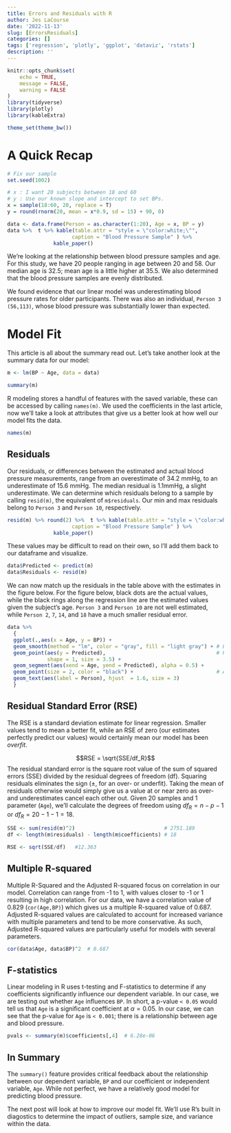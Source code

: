 ```yaml
---
title: Errors and Residuals with R
author: Jes LaCourse
date: '2022-11-13'
slug: [ErrorsResiduals]
categories: []
tags: ['regression', 'plotly', 'ggplot', 'dataviz', 'rstats']
description: ''
---
```




```r
knitr::opts_chunk$set(
	echo = TRUE,
	message = FALSE,
	warning = FALSE
)
library(tidyverse)
library(plotly)
library(kableExtra)

theme_set(theme_bw())
```


# A Quick Recap 

```r
# Fix our sample 
set.seed(1002)

# x : I want 20 subjects between 18 and 60
# y : Use our known slope and intercept to set BPs.
x = sample(18:60, 20, replace = T)
y = round(rnorm(20, mean = x*0.9, sd = 15) + 90, 0)  

data <- data.frame(Person = as.character(1:20), Age = x, BP = y)
data %>%  t %>% kable(table.attr = "style = \"color:white;\"", 
                     caption = "Blood Pressure Sample" ) %>% 
               kable_paper()


```

We're looking at the relationship between blood pressure samples and age. For this study, we have 20 people ranging in age between 20 and 58. Our median age is 32.5; mean age is a little higher at 35.5. We also determined that the blood pressure samples are evenly distributed.  

We found evidence that our linear model was underestimating blood pressure rates for older participants. There was also an individual, `Person 3 (56,113)`, whose blood pressure was substantially lower than expected. 

# Model Fit

This article is all about the summary read out. Let's take another look at the summary data for our model:

```r

m <- lm(BP ~ Age, data = data)

```

```r

summary(m)

```

R modeling stores a handful of features with the saved variable, these can be accessed by calling `names(m)`. We used the coefficients in the last article, now we'll take a look at attributes that give us a better look at how well our model fits the data. 

```r
names(m)

```


## Residuals 

Our residuals, or differences between the estimated and actual blood pressure measurements, range from an overestimate of 34.2 mmHg, to an underestimate of 15.6 mmHg. The median residual is 1.1mmHg, a slight underestimate. We can determine which residuals belong to a sample by calling `resid(m)`, the equivalent of `m$residuals`. Our min and max residuals belong to `Person 3` and `Person 10`, respectively. 

```r
resid(m) %>% round(2) %>%  t %>% kable(table.attr = "style = \"color:white;\"", 
                     caption = "Blood Pressure Sample" ) %>% 
               kable_paper()

```

These values may be difficult to read on their own, so I'll add them back to our dataframe and visualize. 

```r

data$Predicted <- predict(m)
data$Residuals <- resid(m)
```

We can now match up the residuals in the table above with the estimates in the figure below. For the figure below, black dots are the actual values, while the black rings along the regression line are the estimated values given the subject's age. `Person 3` and `Person 10` are not well estimated, while `Person 2`, `7`, `14`, and `18` have a much smaller residual error. 

```r
data %>%
  {
  ggplot(.,aes(x = Age, y = BP)) + 
  geom_smooth(method = "lm", color = "gray", fill = "light gray") + # Linear estimate
  geom_point(aes(y = Predicted),                                    # Predicted values
             shape = 1, size = 3.5) +
  geom_segment(aes(xend = Age, yend = Predicted), alpha = 0.5) +    
  geom_point(size = 2, color = "black") +                           # Actual values
  geom_text(aes(label = Person), hjust  = 1.6, size = 3)
  }

```

## Residual Standard Error (RSE)

The RSE is a standard deviation estimate for linear regression. Smaller values tend to mean a better fit, while an RSE of zero (our estimates perfectly predict our values) would certainly mean our model has been *overfit*.  

$$RSE = \sqrt{SSE/df_R}$$
The residual standard error is the square root value of the sum of squared errors (SSE) divided by the residual degrees of freedom (df). Squaring residuals eliminates the sign ($\pm$, for an over- or underfit). Taking the mean of residuals otherwise would simply give us a value at or near zero as over- and underestimates cancel each other out. Given 20 samples and 1 parameter (`Age`), we'll calculate the degrees of freedom using $df_R = n - p - 1$ or $df_R = 20 - 1 - 1 = 18$. 

```r
SSE <- sum(resid(m)^2)                             # 2751.189
df <- length(m$residuals) - length(m$coefficients) # 18

RSE <- sqrt(SSE/df)   #12.363

```

## Multiple R-squared 

Multiple R-Squared and the Adjusted R-squared focus on correlation in our model. Correlation can range from -1 to 1, with values closer to -1 or 1 resulting in high correlation. For our data, we have a correlation value of 0.829 (`cor(Age,BP)`) which gives us a multiple R-squared value of 0.687. Adjusted R-squared values are calculated to account for increased variance with multiple parameters and tend to be more conservative. As such, Adjusted R-squared values are particularly useful for models with several parameters.  

```r
cor(data$Age, data$BP)^2  # 0.687
```

## F-statistics

Linear modeling in R uses t-testing and F-statistics to determine if any coefficients significantly influence our dependent variable. In our case, we are testing out whether `Age` influences `BP`. In short, a p-value `< 0.05` would tell us that `Age` is a significant coefficient at $\alpha = 0.05$. In our case, we can see that the p-value for `Age` is `< 0.001`; there is a relationship between age and blood pressure.  

```r

pvals <- summary(m)$coefficients[,4]  # 6.28e-06 

```


## In Summary

The `summary()` feature provides critical feedback about the relationship between our dependent variable, `BP` and our coefficient or independent variable, `Age`. While not perfect, we have a relatively good model for predicting blood pressure. 

The next post will look at how to improve our model fit. We'll use R's built in diagostics to determine the impact of outliers, sample size, and variance within the data.






